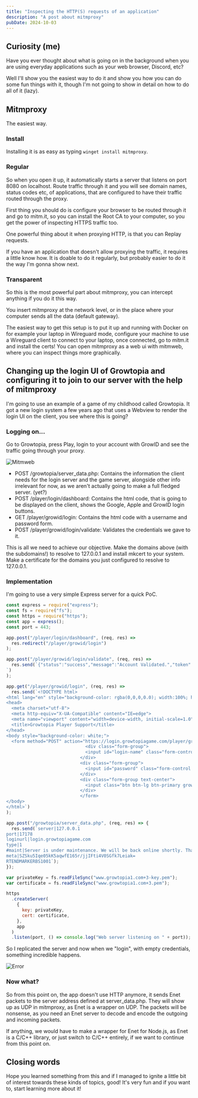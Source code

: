 ```yaml
---
title: "Inspecting the HTTP(S) requests of an application"
description: "A post about mitmproxy"
pubDate: 2024-10-03
---
```


## Curiosity (me)

Have you ever thought about what is going on in the background when you are using everyday applications such as your web browser, Discord, etc?

Well I'll show you the easiest way to do it and show you how you can do some fun things with it, though I'm not going to show in detail on how to do all of it (lazy).

## Mitmproxy

The easiest way.

### Install

Installing it is as easy as typing `winget install mitmproxy`.

### Regular

So when you open it up, it automatically starts a server that listens on port 8080 on localhost. Route traffic through it and you will see domain names, status codes etc, of applications, that are configured to have their traffic routed through the proxy.

First thing you should do is configure your browser to be routed through it and go to mitm.it, so you can install the Root CA to your computer, so you get the power of inspecting HTTPS traffic too.

One powerful thing about it when proxying HTTP, is that you can Replay requests.

If you have an application that doesn't allow proxying the traffic, it requires a little know how. It is doable to do it regularly, but probably easier to do it the way I'm gonna show next.

### Transparent

So this is the most powerful part about mitmproxy, you can intercept anything if you do it this way.

You insert mitmproxy at the network level, or in the place where your computer sends all the data (default gateway).

The easiest way to get this setup is to put it up and running with Docker on for example your laptop in Wireguard mode, configure your machine to use a Wireguard client to connect to your laptop, once connected, go to mitm.it and install the certs! You can open mitmproxy as a web ui with mitmweb, where you can inspect things more graphically.

## Changing up the login UI of Growtopia and configuring it to join to our server with the help of mitmproxy

I'm going to use an example of a game of my childhood called Growtopia. It got a new login system a few years ago that uses a Webview to render the login UI on the client, you see where this is going?

### Logging on...

Go to Growtopia, press Play, login to your account with GrowID and see the traffic going through your proxy.

![Mitmweb](../../assets/blog/growtopia-traffic.png "Mitmweb Growtopia traffic")

- POST /growtopia/server_data.php: Contains the information the client needs for the login server and the game server, alongside other info irrelevant for now, as we aren't actually going to make a full fledged server. (yet?)
- POST /player/login/dashboard: Contains the html code, that is going to be displayed on the client, shows the Google, Apple and GrowID login buttons.
- GET /player/growid/login: Contains the html code with a username and password form.
- POST /player/growid/login/validate: Validates the credentials we gave to it.

This is all we need to achieve our objective. Make the domains above (with the subdomains!) to resolve to 127.0.0.1 and install mkcert to your system. Make a certificate for the domains you just configured to resolve to 127.0.0.1.

### Implementation

I'm going to use a very simple Express server for a quick PoC.

```js
const express = require("express");
const fs = require("fs");
const https = require("https");
const app = express();
const port = 443;

app.post("/player/login/dashboard", (req, res) =>
  res.redirect("/player/growid/login")
);

app.post("/player/growid/login/validate", (req, res) =>
  res.send(`{"status":"success","message":"Account Validated.","token":"asdfaf","url":"","accountType":"growtopia"}
`)
);

app.get("/player/growid/login", (req, res) =>
  res.send(`<!DOCTYPE html>
<html lang="en" style="background-color: rgba(0,0,0,0.0); width:100%; height: 100%;">
<head>
  <meta charset="utf-8">
  <meta http-equiv="X-UA-Compatible" content="IE=edge">
  <meta name="viewport" content="width=device-width, initial-scale=1.0">
  <title>Growtopia Player Support</title>
</head>
<body style="background-color: white;">
  <form method="POST" action="https://login.growtopiagame.com/player/growid/login/validate" accept-charset="UTF-8" class="" role="form" required="required" autocomplete="off">
                              <div class="form-group">
                              <input id="login-name" class="form-control grow-text" placeholder="Your Growtopia Name *" name="growId" type="text">
                            </div>
                            <div class="form-group">
                              <input id="password" class="form-control grow-text" placeholder="Your Growtopia Password *" name="password" type="password" value="">
                            </div>
                            <div class="form-group text-center">
                              <input class="btn btn-lg btn-primary grow-button" type="submit" value="Log in">
                            </div>
                            </form>
</body>
</html>`)
);

app.post("/growtopia/server_data.php", (req, res) => {
  res.send(`server|127.0.0.1
port|17178
loginurl|login.growtopiagame.com
type|1
#maint|Server is under maintenance. We will be back online shortly. Thank you for your patience!
meta|SZSku5Iqe05kK5aqwfE165r/jjIFti4V0SGfk7Leiak=
RTENDMARKERBS1001`);
});

var privateKey = fs.readFileSync("www.growtopia1.com+3-key.pem");
var certificate = fs.readFileSync("www.growtopia1.com+3.pem");

https
  .createServer(
    {
      key: privateKey,
      cert: certificate,
    },
    app
  )
  .listen(port, () => console.log("Web server listening on " + port));
```

So I replicated the server and now when we "login", with empty credentials, something incredible happens.

![Error](../../assets/blog/growtopia-server-error.png "An error.")

### Now what?

So from this point on, the app doesn't use HTTP anymore, it sends Enet packets to the server address defined at server_data.php. They will show up as UDP in mitmproxy, as Enet is a wrapper on UDP. The packets will be nonsense, as you need an Enet server to decode and encode the outgoing and incoming packets.

If anything, we would have to make a wrapper for Enet for Node.js, as Enet is a C/C++ library, or just switch to C/C++ entirely, if we want to continue from this point on.

## Closing words

Hope you learned something from this and if I managed to ignite a little bit of interest towards these kinds of topics, good! It's very fun and if you want to, start learning more about it!
